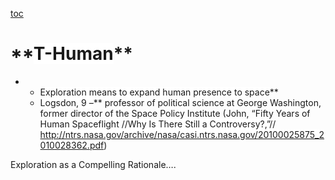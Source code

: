 [[toc]]
=**<span style="background-color: #ffffff;">T-Human</span>**= 
**<span style="background-color: #ffffff;">Exploration means to expand human presence to space</span>**
**<span style="background-color: #ffffff;">Logsdon, 9 –</span>** professor of political science at George Washington, former director of the Space Policy Institute (John, “Fifty Years of Human Spaceflight //<span style="background-color: #ffffff;">Why Is There Still a Controversy?,”</span>// <span style="background-color: #ffffff;">[[http://ntrs.nasa.gov/archive/nasa/casi.ntrs.nasa.gov/20100025875_2010028362.pdf]]</span>)

Exploration as a Compelling Rationale….